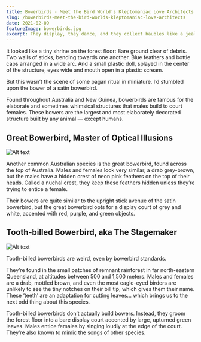 ```yaml
---
title: Bowerbirds - Meet the Bird World’s Kleptomaniac Love Architects
slug: /bowerbirds-meet-the-bird-worlds-kleptomaniac-love-architects
date: 2021-02-09
featureImage: bowerbirds.jpg
excerpt: They display, they dance, and they collect baubles like a jealous hoarder. Meet Australia’s incredible bowerbirds.
---
```


It looked like a tiny shrine on the forest floor: Bare ground clear of debris. Two walls of sticks, bending towards one another. Blue feathers and bottle caps arranged in a wide arc. And a small plastic doll, splayed in the center of the structure, eyes wide and mouth open in a plastic scream.

But this wasn’t the scene of some pagan ritual in miniature. I’d stumbled upon the bower of a satin bowerbird.

Found throughout Australia and New Guinea, bowerbirds are famous for the elaborate and sometimes whimsical structures that males build to court females. These bowers are the largest and most elaborately decorated structure built by any animal — except humans.

## Great Bowerbird, Master of Optical Illusions

![Alt text](./great-bowerbird.jpg)

Another common Australian species is the great bowerbird, found across the top of Australia. Males and females look very similar, a drab grey-brown, but the males have a hidden crest of neon pink feathers on the top of their heads. Called a nuchal crest, they keep these feathers hidden unless they’re trying to entice a female.

Their bowers are quite similar to the upright stick avenue of the satin bowerbird, but the great bowerbird opts for a display court of grey and white, accented with red, purple, and green objects.

## Tooth-billed Bowerbird, aka The Stagemaker

![Alt text](./stagemaker.jpg)

Tooth-billed bowerbirds are weird, even by bowerbird standards.

They’re found in the small patches of remnant rainforest in far north-eastern Queensland, at altitudes between 500 and 1,500 meters. Males and females are a drab, mottled brown, and even the most eagle-eyed birders are unlikely to see the tiny notches on their bill tip, which gives them their name. These ‘teeth’ are an adaptation for cutting leaves… which brings us to the next odd thing about this species.

Tooth-billed bowerbirds don’t actually build bowers. Instead, they groom the forest floor into a bare display court accented by large, upturned green leaves. Males entice females by singing loudly at the edge of the court. They’re also known to mimic the songs of other species.
